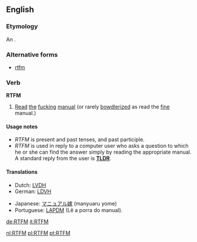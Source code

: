 ==English==
===Etymology===
An {{initialism}}.

===Alternative forms===
*[[rtfm]]

===Verb===
'''RTFM''' {{intransitive}}
# {{internet}} [[read|Read]] [[the]] [[fucking]] [[manual]] (or rarely [[bowdlerized]] as read the [[fine]] manual.)

====Usage notes====
*''RTFM'' is present and past tenses, and past participle.
*''RTFM'' is used in reply to a computer user who asks a question to which he or she can find the answer simply by reading the appropriate manual.  A standard reply from the user is '''[[TLDR]]'''.


====Translations====
<!--Note: Provide ABBREVIATIONS where these exist and ensure translations are IDIOMATIC-->
{{top}}
*Dutch: [[LVDH]] <!-- [[Lees verdomme de handleiding]] -->
*German: [[LDVH]] <!-- [[Lies das verdammte Handbuch]] -->
{{mid}}
*Japanese: [[マニュアル嫁]] (manyuaru yome)
*Portuguese: [[LAPDM]] (Lê a porra do manual).
{{bottom}}

[[de:RTFM]]
[[it:RTFM]]

[[nl:RTFM]]
[[pl:RTFM]]
[[pt:RTFM]]